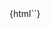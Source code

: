 

<Meta title="Widgets/SimpleThingMDX" />

<Canvas>
  <Story name="with default" parameters={{ controls: { hideNoControlsWarning: true } }}>
    {html`<simple-thing context-data='{"application":{"id":"aX3p1GZUvHfd9t7mg","name":"AlienVault Ingest","fields":[{"id":"aok5s","key":"alarm-source-cities","name":"Alarm Source Cities","fieldType":"list","inputType":"text","readOnly":true},{"id":"awouh","key":"alarm-source-countries","name":"Alarm Source Countries","fieldType":"list","inputType":"text","readOnly":true},{"id":"asrhv","key":"alarm-source-ips","name":"Alarm Source IPs","fieldType":"list","inputType":"text","readOnly":true},{"id":"ahlpo","key":"alarm-source-latitudes","name":"Alarm Source Latitudes","fieldType":"list","inputType":"text","readOnly":true},{"id":"aets4","key":"alarm-source-longitudes","name":"Alarm Source Longitudes","fieldType":"list","inputType":"text","readOnly":true},{"id":"arlsm","key":"alarm-source-organisations","name":"Alarm Source Organisations","fieldType":"list","inputType":"text","readOnly":true},{"id":"auy7m","key":"app-id","name":"App ID","fieldType":"text","inputType":"text","readOnly":true},{"id":"aren3","key":"app-type","name":"App Type","fieldType":"text","inputType":"text","readOnly":true},{"id":"a3v45","key":"arrived-on","name":"Arrived On","fieldType":"date","inputType":"dateTime","readOnly":true,"required":true},{"id":"ayf2s","key":"ckb-record-id","name":"CKB Record ID","fieldType":"text","inputType":"text","readOnly":true,"required":true},{"id":"a2gqp","key":"customer-name","name":"Customer Name","fieldType":"text","inputType":"text","readOnly":true,"required":true},{"id":"ao5n0","key":"destination-canonical","name":"Destination Canonical","fieldType":"text","inputType":"text","readOnly":true},{"id":"a77ox","key":"destination-name","name":"Destination Name","fieldType":"text","inputType":"text","readOnly":true},{"id":"asdvj","key":"destination-names","name":"Destination Names","fieldType":"list","inputType":"text","readOnly":true},{"id":"al4l8","key":"destination-username","name":"Destination Username","fieldType":"text","inputType":"text","readOnly":true},{"id":"an5uk","key":"destinations","name":"Destinations","fieldType":"list","inputType":"text","readOnly":true},{"id":"abx3n","key":"event-description","name":"Event Description","fieldType":"text","inputType":"text","readOnly":true},{"id":"axwtz","key":"file-hash","name":"File Hash","fieldType":"text","inputType":"text","readOnly":true},{"id":"af4h1","key":"filename","name":"Filename","fieldType":"text","inputType":"text","readOnly":true},{"id":"adgm8","key":"first-created","name":"First Created","fieldType":"date","inputType":"firstCreated"},{"id":"a41km","key":"history","name":"History","fieldType":"history"},{"id":"ah78j","key":"http-hostname","name":"Http Hostname","fieldType":"text","inputType":"text","readOnly":true},{"id":"apc3u","key":"indicators","name":"Indicators","fieldType":"list","inputType":"text","readOnly":true},{"id":"aw41f","key":"last-updated","name":"Last Updated","fieldType":"date","inputType":"lastUpdated"},{"id":"ajzvj","key":"occurred-on","name":"Occurred On","fieldType":"date","inputType":"dateTime","readOnly":true,"required":true},{"id":"azq6h","key":"priority","name":"Priority","fieldType":"numeric","max":100,"readOnly":true,"required":true},{"id":"a0293","key":"priority-label","name":"Priority Label","fieldType":"valuesList","values":[{"id":"63565be067a0c15b7fe6cb59","name":"Low"},{"id":"63565be09072c27260fcf31b","name":"Medium"},{"id":"63565bdfdfba4a1df36cce9b","name":"High"}],"selectionType":"single","readOnly":true,"required":true},{"id":"a3bme","key":"raw-json","name":"Raw JSON","fieldType":"text","inputType":"multiline","readOnly":true,"required":true},{"id":"a5efz","key":"received-on","name":"Received On","fieldType":"date","inputType":"dateTime","readOnly":true,"required":true},{"id":"adw1r","key":"request-url","name":"Request URL","fieldType":"text","inputType":"text","readOnly":true},{"id":"air0m","key":"response-codes","name":"Response Codes","fieldType":"list","inputType":"text","readOnly":true},{"id":"am55j","key":"rule-attack-id","name":"Rule Attack ID","fieldType":"text","inputType":"text","readOnly":true},{"id":"aoy2a","key":"rule-attack-tactic","name":"Rule Attack Tactic","fieldType":"list","inputType":"text","readOnly":true},{"id":"adv9r","key":"rule-attack-technique","name":"Rule Attack Technique","fieldType":"text","inputType":"text","readOnly":true},{"id":"ap99n","key":"rule-id","name":"Rule ID","fieldType":"text","inputType":"text","readOnly":true,"required":true},{"id":"ahahj","key":"rule-intent","name":"Rule Intent","fieldType":"text","inputType":"text","readOnly":true,"required":true},{"id":"aoinp","key":"rule-method","name":"Rule Method","fieldType":"text","inputType":"text","readOnly":true,"required":true},{"id":"ary34","key":"rule-name","name":"Rule Name","fieldType":"text","inputType":"text","readOnly":true,"required":true},{"id":"a6pe4","key":"rule-strategy","name":"Rule Strategy","fieldType":"text","inputType":"text","readOnly":true,"required":true},{"id":"afa7d","key":"sensor-uuid","name":"Sensor UUID","fieldType":"text","inputType":"text","readOnly":true,"required":true},{"id":"ai0ve","key":"siem-reference","name":"SIEM Reference","fieldType":"reference","selectionType":"single","targetId":"aLuQkmV_416CXJeXa","columns":["aNf0sbZ7H5B2MuYgs"]},{"id":"a34bm","key":"source-address","name":"Source Address","fieldType":"text","inputType":"text","readOnly":true},{"id":"amaj7","key":"source-asset-id","name":"Source Asset ID","fieldType":"text","inputType":"text","readOnly":true},{"id":"aald6","key":"source-asset-ids","name":"Source Asset IDs","fieldType":"list","inputType":"text","readOnly":true},{"id":"asl0q","key":"source-canonical","name":"Source Canonical","fieldType":"text","inputType":"text","readOnly":true},{"id":"am1i1","key":"source-hostname","name":"Source Hostname","fieldType":"text","inputType":"text","readOnly":true},{"id":"arv11","key":"source-name","name":"Source Name","fieldType":"text","inputType":"text","readOnly":true},{"id":"ab0ad","key":"source-names","name":"Source Names","fieldType":"list","inputType":"text","readOnly":true},{"id":"as9hb","key":"source-nt-domain","name":"Source NT Domain","fieldType":"text","inputType":"text","readOnly":true},{"id":"atnvj","key":"source-process","name":"Source Process","fieldType":"text","inputType":"text","readOnly":true},{"id":"am7vq","key":"source-process-commandline","name":"Source Process Commandline","fieldType":"text","inputType":"text","readOnly":true},{"id":"a9a1i","key":"source-username","name":"Source Username","fieldType":"text","inputType":"text","readOnly":true},{"id":"a6rkv","key":"sources","name":"Sources","fieldType":"list","inputType":"text","readOnly":true},{"id":"ad74w","key":"status","name":"Status","fieldType":"valuesList","values":[{"id":"630343e28096bb5a4f117fb8","name":"OPEN"},{"id":"630343ea1a001a3809b1f598","name":"IN_REVIEW"},{"id":"630343f12d9a0115a3d92b9d","name":"CLOSED"},{"id":"63199e3e98ff7302aec8b30b","name":"in review"}],"selectionType":"single","required":true},{"id":"a8wsj","key":"subdomain","name":"Subdomain","fieldType":"text","inputType":"text","readOnly":true,"required":true},{"id":"62e3851e6933ba02ad266b69","key":"tracking-id","name":"Tracking Id","fieldType":"tracking","readOnly":true},{"id":"awr8i","key":"uuid","name":"UUID","fieldType":"text","inputType":"text","readOnly":true,"required":true}]},"currentUser":{"id":"aN1zkqFBX2CFl0Tjy","name":"alexwa","displayName":"Alex Way","isAdmin":true,"isMe":true,"createdDate":"2022-07-27T13:16:37.035Z","roles":[{"id":"aGX5Q5wCof4G34j5h","name":"Administrator"}],"groups":[{"id":"aC5qOY5O3hrDJiNG8","name":"Everyone"},{"id":"aTgcYfHIfMX05pVmA","name":"Admins"}]},"token":"eyJhbGciOiJFUzI1NiIsInR5cCI6IkpXVCJ9.eyJuYW1laWQiOiJhTjF6a3FGQlgyQ0ZsMFRqeSIsInVuaXF1ZV9uYW1lIjoiYWxleHdhIiwiZ2l2ZW5fbmFtZSI6IkFsZXggV2F5IiwiZW1haWwiOiJBbGV4V2FAU29mdGNhdC5jb20iLCJzY29wZSI6Iio6KiIsImp0aSI6IjgzYmQzYzNiLWE0MTgtNDE3Yi1iZGM2LWY5OGMxN2MzNjRiNCIsIm5iZiI6MTY3NTI0NjQ0MCwiZXhwIjoxNjc1Mjg5NjQwLCJpYXQiOjE2NzUyNDY0NDAsImlzcyI6IlN3aW1sYW5lIiwiYXVkIjoiU3dpbWxhbmUifQ.794SoC6WmlwxkbqF0SyNs3PaUE_bFxBJPUFDy2whZshKQI9BmwNfFCxj19r4gVbeVPQYd01OsM64VrOdhmxr8g","origin":"https://soc.cloudsoftcat.com"}'></simple-thing>`}
  </Story>
</Canvas>
